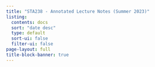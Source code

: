 ```yaml
---
title: "STA238 - Annotated Lecture Notes (Summer 2023)"
listing:
  contents: docs
  sort: "date desc"
  type: default
  sort-ui: false
  filter-ui: false
page-layout: full
title-block-banner: true
---
```


